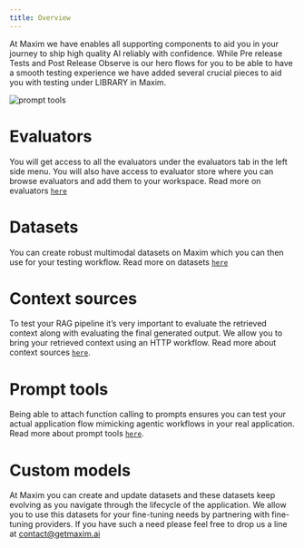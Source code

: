 ```yaml
---
title: Overview
---
```

At Maxim we have enables all supporting components to aid you in your journey to ship high quality AI reliably with confidence. While Pre release Tests and Post Release Observe is our hero flows for you to be able to have a smooth testing experience we have added several crucial pieces to aid you with testing under LIBRARY in Maxim.  

<img src="./Library/Overview/img1.png" alt="prompt tools" />

# Evaluators

You will get access to all the evaluators under the evaluators tab in the left side menu. You will also have access to evaluator store where you can browse evaluators and add them to your workspace. Read more on evaluators <a href="https://platform.openai.com/docs/guides/function-calling"><code>here</code></a>

# Datasets

You can create robust multimodal datasets on Maxim which you can then use for your testing workflow. Read more on datasets <a href="https://platform.openai.com/docs/guides/function-calling"><code>here</code></a>

# Context sources

To test your RAG pipeline it’s very important to evaluate the retrieved context along with evaluating the final generated output. We allow you to bring your retrieved context using an HTTP workflow. Read more about context sources <a href="https://platform.openai.com/docs/guides/function-calling"><code>here</code></a>.

# Prompt tools

Being able to attach function calling to prompts ensures you can test your actual application flow mimicking agentic workflows in your real application. Read more about prompt tools <a href="https://platform.openai.com/docs/guides/function-calling"><code>here</code></a>.

# Custom models

At Maxim you can create and update datasets and these datasets keep evolving as you navigate through the lifecycle of the application. We allow you to use this datasets for your fine-tuning needs by partnering with fine-tuning providers. If you have such a need please feel free to drop us a line at contact@getmaxim.ai


<Cards>
  <Card title="Overview" href="https://nextjs.org/docs" />
  <Card title="Create a prompt tool" href="https://fumadocs.vercel.app" />
  
</Cards>

